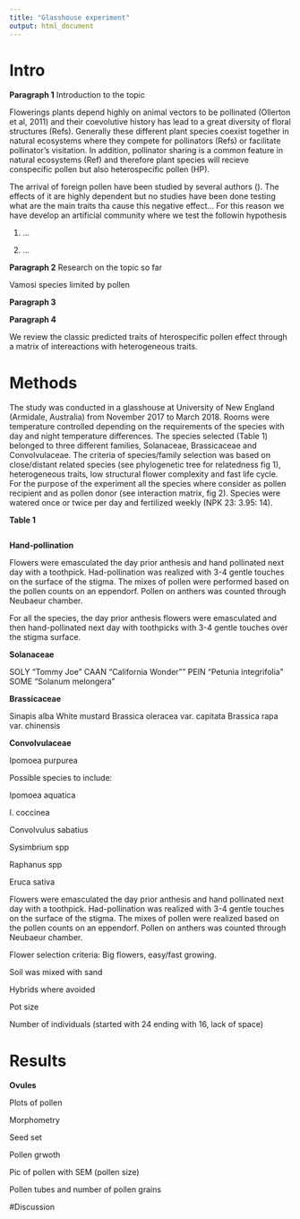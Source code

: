 ```yaml
---
title: "Glasshouse experiment"
output: html_document
---
```

# Intro 


**Paragraph 1** Introduction to the topic

Flowerings plants depend highly on animal vectors to be pollinated (Ollerton et al, 2011) and their coevolutive history has lead to a great diversity of floral structures (Refs). Generally these different plant species coexist together in natural ecosystems where they compete for pollinators (Refs) or facilitate pollinator's visitation. In addition, pollinator sharing is a common feature in natural ecosystems (Ref) and therefore plant species will recieve conspecific pollen but also heterospecific pollen (HP). 

The arrival of foreign pollen have been studied by several authors (). The effects of it are highly dependent but no studies have been done testing what are the main traits tha cause this negative effect... For this reason we have develop an artificial community where we test the followin hypothesis

1) ...

2) ...









**Paragraph 2** Research on the topic so far

Vamosi species limited by pollen




**Paragraph 3**

**Paragraph 4**

We review the classic predicted traits of hterospecific pollen effect through a matrix of intereactions with heterogeneous traits. 

# Methods

The study was conducted in a glasshouse at University of New England (Armidale, Australia) from November 2017 to March 2018. Rooms were temperature controlled depending on the requirements of the species with day and night temperature differences. The species selected (Table 1) belonged to three different families, Solanaceae, Brassicaceae and Convolvulaceae. The criteria of species/family selection was based on close/distant related species (see phylogenetic tree for relatedness fig 1), heterogeneous traits, low structural flower complexity and fast life cycle. For the purpose of the experiment all the species where consider as pollen recipient and as pollen donor (see interaction matrix, fig 2). Species were watered once or twice per day and fertilized weekly (NPK 23: 3.95: 14).

**Table 1**
```r

```


**Hand-pollination**

Flowers were emasculated the day prior anthesis and hand pollinated next day with a toothpick. Had-pollination was realized with 3-4 gentle touches on the surface of the stigma. The mixes of pollen were performed based on the pollen counts on an eppendorf. Pollen on anthers was counted through Neubaeur chamber.

For all the species, the day prior anthesis flowers were emasculated and then hand-pollinated next day with toothpicks with 3-4 gentle touches over the stigma surface. 

**Solanaceae**

SOLY "Tommy Joe"
CAAN "California Wonder""
PEIN "Petunia integrifolia"
SOME "Solanum melongera"

**Brassicaceae**

Sinapis alba White mustard
Brassica oleracea var. capitata
Brassica rapa var. chinensis

**Convolvulaceae**

Ipomoea purpurea


Possible species to include:

Ipomoea aquatica

I. coccinea

Convolvulus sabatius

Sysimbrium spp

Raphanus spp

Eruca sativa





Flowers were emasculated the day prior anthesis and hand pollinated next day with a toothpick. Had-pollination was realized with 3-4 gentle touches on the surface of the stigma. The mixes of pollen were realized based on the pollen counts on an eppendorf. Pollen on anthers was counted through Neubaeur chamber.

Flower selection criteria: Big flowers, easy/fast growing.

Soil was mixed with sand

Hybrids where avoided

Pot size 

Number of individuals (started with 24 ending with 16, lack of space)



# Results

**Ovules**

Plots of pollen

Morphometry



Seed set

Pollen grwoth

Pic of pollen with SEM (pollen size)

Pollen tubes and number of pollen grains



#Discussion